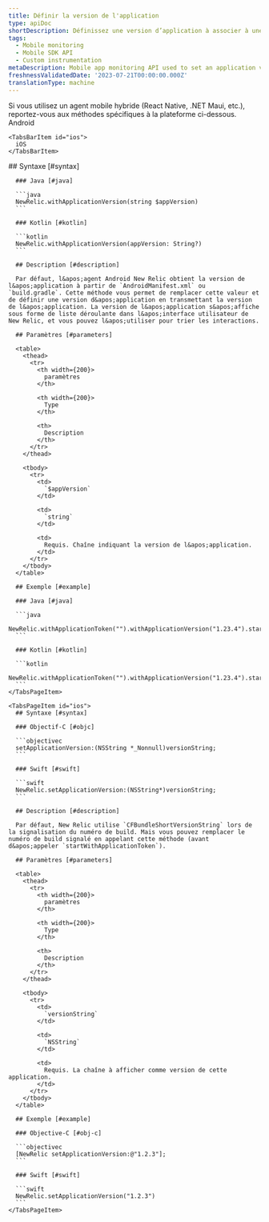 ```yaml
---
title: Définir la version de l'application
type: apiDoc
shortDescription: Définissez une version d’application à associer à une interaction.
tags:
  - Mobile monitoring
  - Mobile SDK API
  - Custom instrumentation
metaDescription: Mobile app monitoring API used to set an application version to be associated with an interaction.
freshnessValidatedDate: '2023-07-21T00:00:00.000Z'
translationType: machine
---
```


<Callout variant="important">
  Si vous utilisez un agent mobile hybride (React Native, .NET Maui, etc.), reportez-vous aux méthodes spécifiques à la plateforme ci-dessous.
</Callout>

<Tabs>
  <TabsBar>
    <TabsBarItem id="android">
      Android
    </TabsBarItem>

    <TabsBarItem id="ios">
      iOS
    </TabsBarItem>
  </TabsBar>

  <TabsPages>
    <TabsPageItem id="android">
      ## Syntaxe [#syntax]

      ### Java [#java]

      ```java
      NewRelic.withApplicationVersion(string $appVersion)
      ```

      ### Kotlin [#kotlin]

      ```kotlin
      NewRelic.withApplicationVersion(appVersion: String?)
      ```

      ## Description [#description]

      Par défaut, l&apos;agent Android New Relic obtient la version de l&apos;application à partir de `AndroidManifest.xml` ou `build.gradle`. Cette méthode vous permet de remplacer cette valeur et de définir une version d&apos;application en transmettant la version de l&apos;application. La version de l&apos;application s&apos;affiche sous forme de liste déroulante dans l&apos;interface utilisateur de New Relic, et vous pouvez l&apos;utiliser pour trier les interactions.

      ## Paramètres [#parameters]

      <table>
        <thead>
          <tr>
            <th width={200}>
              paramètres
            </th>

            <th width={200}>
              Type
            </th>

            <th>
              Description
            </th>
          </tr>
        </thead>

        <tbody>
          <tr>
            <td>
              `$appVersion`
            </td>

            <td>
              `string`
            </td>

            <td>
              Requis. Chaîne indiquant la version de l&apos;application.
            </td>
          </tr>
        </tbody>
      </table>

      ## Exemple [#example]

      ### Java [#java]

      ```java
      NewRelic.withApplicationToken("").withApplicationVersion("1.23.4").start(this.getApplication());
      ```

      ### Kotlin [#kotlin]

      ```kotlin
      NewRelic.withApplicationToken("").withApplicationVersion("1.23.4").start(applicationContext)
      ```
    </TabsPageItem>

    <TabsPageItem id="ios">
      ## Syntaxe [#syntax]

      ### Objectif-C [#objc]

      ```objectivec
      setApplicationVersion:(NSString *_Nonnull)versionString;
      ```

      ### Swift [#swift]

      ```swift
      NewRelic.setApplicationVersion:(NSString*)versionString;
      ```

      ## Description [#description]

      Par défaut, New Relic utilise `CFBundleShortVersionString` lors de la signalisation du numéro de build. Mais vous pouvez remplacer le numéro de build signalé en appelant cette méthode (avant d&apos;appeler `startWithApplicationToken`).

      ## Paramètres [#parameters]

      <table>
        <thead>
          <tr>
            <th width={200}>
              paramètres
            </th>

            <th width={200}>
              Type
            </th>

            <th>
              Description
            </th>
          </tr>
        </thead>

        <tbody>
          <tr>
            <td>
              `versionString`
            </td>

            <td>
              `NSString`
            </td>

            <td>
              Requis. La chaîne à afficher comme version de cette application.
            </td>
          </tr>
        </tbody>
      </table>

      ## Exemple [#example]

      ### Objective-C [#obj-c]

      ```objectivec
      [NewRelic setApplicationVersion:@"1.2.3"];
      ```

      ### Swift [#swift]

      ```swift
      NewRelic.setApplicationVersion("1.2.3")
      ```
    </TabsPageItem>
  </TabsPages>
</Tabs>